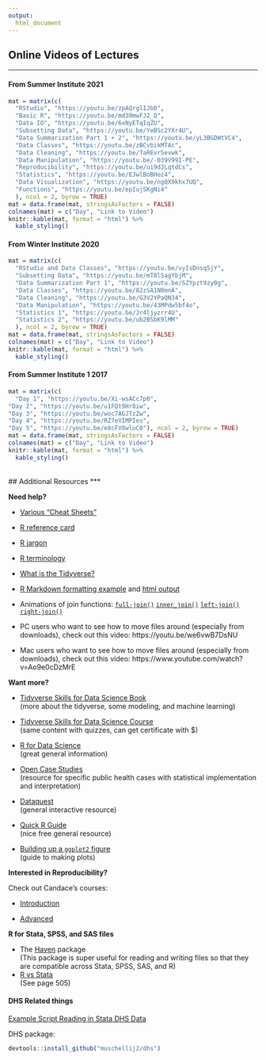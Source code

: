 ```yaml
---
output:
  html_document
---
```


## Online Videos of Lectures
***

#### From Summer Institute 2021

```r
mat = matrix(c(
  "RStudio", "https://youtu.be/zpAQrglIJb0",
  "Basic R", "https://youtu.be/md30mwFJ2_Q",
  "Data IO", "https://youtu.be/6xNyETqIqZU",
  "Subsetting Data", "https://youtu.be/YeBSc2YXr4U",
  "Data Summarization Part 1 + 2", "https://youtu.be/yL3BGDWtVC4",
  "Data Classes", "https://youtu.be/zBCvbikMTAc",
  "Data Cleaning", "https://youtu.be/TaREvr5evwk",
  "Data Manipulation", "https://youtu.be/-039V99I-PE",
  "Reproducibility", "https://youtu.be/ui9dJLqtdCs",
  "Statistics", "https://youtu.be/EJwlBoBHoz4",
  "Data Visualization", "https://youtu.be/ngQX9khx7UQ",
  "Functions", "https://youtu.be/epIujSKgNi4"
  ), ncol = 2, byrow = TRUE)
mat = data.frame(mat, stringsAsFactors = FALSE)
colnames(mat) = c("Day", "Link to Video")
knitr::kable(mat, format = "html") %>% 
  kable_styling() 
```

#### From Winter Institute 2020

```r
mat = matrix(c(
  "RStudio and Data Classes", "https://youtu.be/vyIsDnsq5jY",
  "Subsetting Data", "https://youtu.be/mT8lSagYbjM",
  "Data Summarization Part 1", "https://youtu.be/SZYpzt9zy0g",
  "Data Classes", "https://youtu.be/82zSA1N0mnA",
  "Data Cleaning", "https://youtu.be/G3V2YPaQN34",
  "Data Manipulation", "https://youtu.be/43MPdw5bf4o",
  "Statistics 1", "https://youtu.be/Jr4ljyzrr4U",
  "Statistics 2", "https://youtu.be/ub2BSbK9lMM"
  ), ncol = 2, byrow = TRUE)
mat = data.frame(mat, stringsAsFactors = FALSE)
colnames(mat) = c("Day", "Link to Video")
knitr::kable(mat, format = "html") %>% 
  kable_styling() 
```

#### From Summer Institute 1 2017

```r
mat = matrix(c(
  "Day 1", "https://youtu.be/Xi-wsACc7p0",
"Day 2", "https://youtu.be/u1FQt9Hr8iw",
"Day 3", "https://youtu.be/woc7AGJTzZw",
"Day 4", "https://youtu.be/RZ7eVIMPIes",
"Day 5", "https://youtu.be/e8cFV8wluC0"), ncol = 2, byrow = TRUE)
mat = data.frame(mat, stringsAsFactors = FALSE)
colnames(mat) = c("Day", "Link to Video")
knitr::kable(mat, format = "html") %>% 
  kable_styling() 
```

<br>
## Additional Resources
***

**Need help?** 

- [Various "Cheat Sheets"](https://www.rstudio.com/resources/cheatsheets/)   

- [R reference card](http://cran.r-project.org/doc/contrib/Short-refcard.pdf) 

- [R jargon](https://link.springer.com/content/pdf/bbm%3A978-1-4419-1318-0%2F1.pdf)  

- [R terminology](https://cran.r-project.org/doc/manuals/r-release/R-lang.pdf)

- [What is the Tidyverse?](https://www.tidyverse.org/packages/)

- [R Markdown formatting example](Examples/example_knitr.Rmd) and [html output](Examples/example_knitr.html)

-  Animations of join functions:
[`full-join()`](https://github.com/gadenbuie/tidyexplain/blob/master/images/full-join.gif)
[`inner_join()`](https://github.com/gadenbuie/tidyexplain/blob/master/images/inner-join.gif)
[`left-join()`](https://github.com/gadenbuie/tidyexplain/blob/master/images/left-join.gif)
[`right-join()`](https://github.com/gadenbuie/tidyexplain/blob/master/images/right-join.gif)

- PC users who want to see how to move files around (especially from downloads), check out this video:   https://youtu.be/we6vwB7DsNU

- Mac users who want to see how to move files around (especially from downloads), check out this video:   https://www.youtube.com/watch?v=Ao9e0cDzMrE

**Want more?**  

- [Tidyverse Skills for Data Science Book](https://jhudatascience.org/tidyversecourse/)  
(more about the tidyverse, some modeling, and machine learning)

- [Tidyverse Skills for Data Science Course](https://www.coursera.org/specializations/tidyverse-data-science-r)  
(same content with quizzes, can get certificate with $)

- [R for Data Science](http://r4ds.had.co.nz/)  
(great general information)
 
- [Open Case Studies](https://www.opencasestudies.org/)  
(resource for specific public health cases with statistical implementation and interpretation)

- [Dataquest](https://www.dataquest.io/)  
(general interactive resource)

- [Quick R Guide]( http://statmethods.net/)  
(nice free general resource)

- [Building up a `ggplot2` figure](https://hopstat.wordpress.com/2016/02/18/how-i-build-up-a-ggplot2-figure/)  
(guide to making plots)

**Interested in Reproducibility?**

Check out Candace's courses:

- [Introduction](https://jhudatascience.org/Reproducibility_in_Cancer_Informatics/)

- [Advanced](https://jhudatascience.org/Adv_Reproducibility_in_Cancer_Informatics/)

**R for Stata, SPSS, and SAS files**

 - The [Haven](https://haven.tidyverse.org/) package  
 (This package is super useful for reading and writing files so that they are compatible across Stata, SPSS, SAS, and R) 
- [R vs Stata](https://link.springer.com/content/pdf/bbm%3A978-1-4419-1318-0%2F1.pdf)  
(See page 505)


#### DHS Related things 

[Example Script Reading in Stata DHS Data](dhs/example_dhs_reading.R)

DHS package: 

```r
devtools::install_github("muschellij2/dhs")
```
